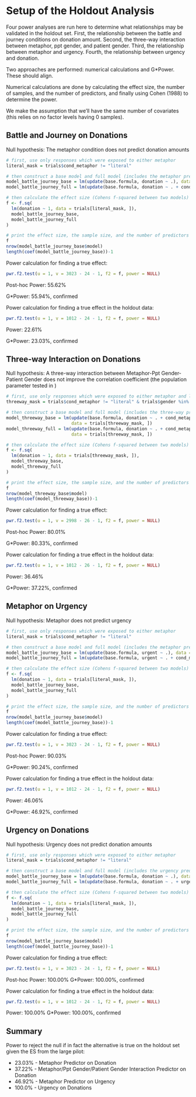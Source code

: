 # Setup of the Holdout Analysis

Four power analyses are run here to determine what relationships may be validated in the holdout set. First, the relationship between the battle and journey conditions on donation amount. Second, the three-way interaction between metaphor, ppt gender, and patient gender. Third, the relationship between metaphor and urgency. Fourth, the relationship between urgency and donation.

Two approaches are performed: numerical calculations and G*Power. These should align.

Numerical calculations are done by calculating the effect size, the number of samples, and the number of predictors, and finally using Cohen (1988) to determine the power.

We make the assumption that we'll have the same number of covariates (this relies on no factor levels having 0 samples).

## Battle and Journey on Donations

Null hypothesis: The metaphor condition does not predict donation amounts

```r
# first, use only responses which were exposed to either metaphor
literal_mask = trials$cond_metaphor != "literal"

# then construct a base model and full model (includes the metaphor predictor)
model_battle_journey_base = lm(update(base.formula, donation ~ .), data = trials[literal_mask, ])
model_battle_journey_full = lm(update(base.formula, donation ~ . + cond_metaphor), data = trials[literal_mask, ])

# then calculate the effect size (Cohens f-squared between two models)
f <- f.sq(
  lm(donation ~ 1, data = trials[literal_mask, ]),
  model_battle_journey_base,
  model_battle_journey_full
)

# print the effect size, the sample size, and the number of predictors
f
nrow(model_battle_journey_base$model)
length(coef(model_battle_journey_base))-1
```

Power calculation for finding a true effect:

```r
pwr.f2.test(u = 1, v = 3023 - 24 - 1, f2 = f, power = NULL)
```

Post-hoc Power: 55.62%

G*Power:        55.94%, confirmed

Power calculation for finding a true effect in the holdout data:

```r
pwr.f2.test(u = 1, v = 1012 - 24 - 1, f2 = f, power = NULL)
```

Power:    22.61%

G*Power:  23.03%, confirmed

## Three-way Interaction on Donations

Null hypothesis: A three-way interaction between Metaphor-Ppt Gender-Patient Gender does not improve the correlation coefficient (the population parameter tested in )

```r
# first, use only responses which were exposed to either metaphor and limit the ppt gender
threeway_mask = trials$cond_metaphor != "literal" & trials$gender %in% c("M", "F")

# then construct a base model and full model (includes the three-way predictor)
model_threeway_base = lm(update(base.formula, donation ~ . + cond_metaphor * gender + cond_metaphor * cond_sex + gender * cond_sex),
                         data = trials[threeway_mask, ])
model_threeway_full = lm(update(base.formula, donation ~ . + cond_metaphor * cond_sex * gender),
                         data = trials[threeway_mask, ])

# then calculate the effect size (Cohens f-squared between two models)
f <- f.sq(
  lm(donation ~ 1, data = trials[threeway_mask, ]),
  model_threeway_base,
  model_threeway_full
)

# print the effect size, the sample size, and the number of predictors
f
nrow(model_threeway_base$model)
length(coef(model_threeway_base))-1
```

Power calculation for finding a true effect:

```r
pwr.f2.test(u = 1, v = 2998 - 26 - 1, f2 = f, power = NULL)
```

Post-hoc Power: 80.01%

G*Power:        80.33%, confirmed

Power calculation for finding a true effect in the holdout data:

```r
pwr.f2.test(u = 1, v = 1012 - 26 - 1, f2 = f, power = NULL)
```

Power:    36.46%

G*Power:  37.22%, confirmed

## Metaphor on Urgency

Null hypothesis: Metaphor does not predict urgency

```r
# first, use only responses which were exposed to either metaphor
literal_mask = trials$cond_metaphor != "literal"

# then construct a base model and full model (includes the metaphor predictor)
model_battle_journey_base = lm(update(base.formula, urgent ~ .), data = trials[literal_mask, ])
model_battle_journey_full = lm(update(base.formula, urgent ~ . + cond_metaphor), data = trials[literal_mask, ])

# then calculate the effect size (Cohens f-squared between two models)
f <- f.sq(
  lm(donation ~ 1, data = trials[literal_mask, ]),
  model_battle_journey_base,
  model_battle_journey_full
)

# print the effect size, the sample size, and the number of predictors
f
nrow(model_battle_journey_base$model)
length(coef(model_battle_journey_base))-1
```

Power calculation for finding a true effect:

```r
pwr.f2.test(u = 1, v = 3023 - 24 - 1, f2 = f, power = NULL)
```

Post-hoc Power: 90.03%

G*Power:        90.24%, confirmed

Power calculation for finding a true effect in the holdout data:

```r
pwr.f2.test(u = 1, v = 1012 - 24 - 1, f2 = f, power = NULL)
```

Power:    46.06%

G*Power:  46.92%, confirmed

## Urgency on Donations

Null hypothesis: Urgency does not predict donation amounts

```r
# first, use only responses which were exposed to either metaphor
literal_mask = trials$cond_metaphor != "literal"

# then construct a base model and full model (includes the urgency predictor)
model_battle_journey_base = lm(update(base.formula, donation ~ .), data = trials[literal_mask, ])
model_battle_journey_full = lm(update(base.formula, donation ~ . + urgent), data = trials[literal_mask, ])

# then calculate the effect size (Cohens f-squared between two models)
f <- f.sq(
  lm(donation ~ 1, data = trials[literal_mask, ]),
  model_battle_journey_base,
  model_battle_journey_full
)

# print the effect size, the sample size, and the number of predictors
f
nrow(model_battle_journey_base$model)
length(coef(model_battle_journey_base))-1
```

Power calculation for finding a true effect:

```r
pwr.f2.test(u = 1, v = 3023 - 24 - 1, f2 = f, power = NULL)
```

Post-hoc Power: 100.00%
G*Power:        100.00%, confirmed

Power calculation for finding a true effect in the holdout data:

```r
pwr.f2.test(u = 1, v = 1012 - 24 - 1, f2 = f, power = NULL)
```

Power:    100.00%
G*Power:  100.00%, confirmed

## Summary

Power to reject the null if in fact the alternative is true on the holdout set given the ES from the large pilot:

 - 23.03% - Metaphor Predictor on Donation
 - 37.22% - Metaphor/Ppt Gender/Patient Gender Interaction Predictor on Donation
 - 46.92% - Metaphor Predictor on Urgency
 - 100.0% - Urgency on Donations
